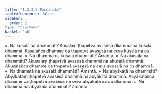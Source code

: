 ```yaml
---
title: "1.2.3.2 Paccanīka"
tableOfContents: false
sidebar:
  order: 2
type: "tipitaka"
basket: "ab"
---
```



<DynamicBreadcrumb />

<Division number="26">

<Paragraph number="126">
»  Na kusalā na dhammāti?
</Paragraph>

<Paragraph number="127">
Kusalaṃ ṭhapetvā avasesā dhammā na kusalā, dhammā. Kusalañca dhamme ca ṭhapetvā avasesā na ceva kusalā na ca dhammā.
</Paragraph>

<Paragraph number="128">
«  Na dhammā na kusalā dhammāti? Āmantā.
</Paragraph>

<Paragraph number="129">
»  Na akusalā na dhammāti?
</Paragraph>

<Paragraph number="130">
Akusalaṃ ṭhapetvā avasesā dhammā na akusalā dhammā. Akusalañca dhamme ca ṭhapetvā avasesā na ceva akusalā na ca dhammā.
</Paragraph>

<Paragraph number="131">
«  Na dhammā na akusalā dhammāti? Āmantā.
</Paragraph>

<Paragraph number="132">
»  Na abyākatā na dhammāti?
</Paragraph>

<Paragraph number="133">
Abyākataṃ ṭhapetvā avasesā dhammā na abyākatā dhammā. Abyākatañca dhamme ca ṭhapetvā avasesā na ceva abyākatā na ca dhammā.
</Paragraph>

<Paragraph number="134">
«  Na dhammā na abyākatā dhammāti? Āmantā.
</Paragraph>
</Division>